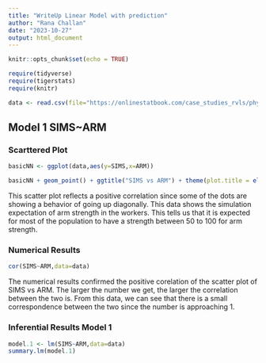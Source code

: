 ```yaml
---
title: "WriteUp Linear Model with prediction"
author: "Rana Challan"
date: "2023-10-27"
output: html_document
---
```


```r
knitr::opts_chunk$set(echo = TRUE)

require(tidyverse)
require(tigerstats)
require(knitr)

data <- read.csv(file="https://onlinestatbook.com/case_studies_rvls/physical_strength/data.txt",sep="",header=TRUE)  

```


## Model 1 SIMS~ARM
### Scarttered Plot



```r
basicNN <- ggplot(data,aes(y=SIMS,x=ARM))

```

```r
basicNN + geom_point() + ggtitle("SIMS vs ARM") + theme(plot.title = element_text(hjust = 0.5, size = 20))
```


This scatter plot reflects a positive correlation since some of the dots are showing a behavior of going up diagonally. This data shows the simulation expectation of arm strength in the workers. This tells us that it is expected for most of the population to have a strength between 50 to 100 for arm strength. 


### Numerical Results

```r
cor(SIMS~ARM,data=data)
```


The numerical results confirmed the positive corelation of the scatter plot of SIMS vs ARM.
The larger the number we get, the larger the correlation between the two is. From this data, we can see that there is a small correspondence between the two since the number is approaching 1. 


### Inferential Results Model 1

```r
model.1 <- lm(SIMS~ARM,data=data)
summary.lm(model.1)
```
















































